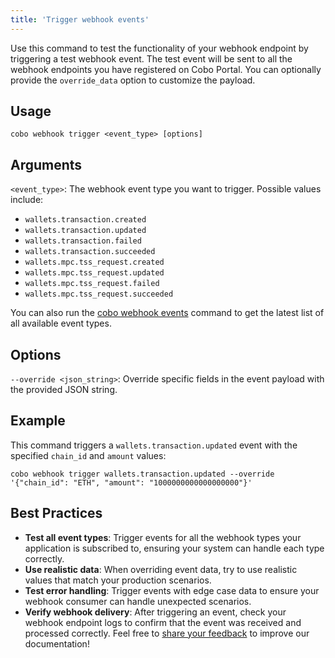 ```yaml
---
title: 'Trigger webhook events'
---
```


Use this command to test the functionality of your webhook endpoint by triggering a test webhook event. The test event will be sent to all the webhook endpoints you have registered on Cobo Portal. You can optionally provide the `override_data` option to customize the payload.

## Usage

```shell
cobo webhook trigger <event_type> [options]
```

## Arguments
`<event_type>`: The webhook event type you want to trigger. Possible values include:
  - `wallets.transaction.created`
  - `wallets.transaction.updated`
  - `wallets.transaction.failed`
  - `wallets.transaction.succeeded`
  - `wallets.mpc.tss_request.created`
  - `wallets.mpc.tss_request.updated`
  - `wallets.mpc.tss_request.failed`
  - `wallets.mpc.tss_request.succeeded`

  <Info>You can also run the [cobo webhook events](/v2/developer-tools/cobo-cli/event-types) command to get the latest list of all available event types.</Info>

## Options
`--override <json_string>`: Override specific fields in the event payload with the provided JSON string.

## Example

This command triggers a `wallets.transaction.updated` event with the specified `chain_id` and `amount` values:

```shell
cobo webhook trigger wallets.transaction.updated --override '{"chain_id": "ETH", "amount": "1000000000000000000"}'
```

## Best Practices
- **Test all event types**: Trigger events for all the webhook types your application is subscribed to, ensuring your system can handle each type correctly.
- **Use realistic data**: When overriding event data, try to use realistic values that match your production scenarios.
- **Test error handling**: Trigger events with edge case data to ensure your webhook consumer can handle unexpected scenarios.
- **Verify webhook delivery**: After triggering an event, check your webhook endpoint logs to confirm that the event was received and processed correctly.
<Tip>Feel free to [share your feedback](https://forms.zohopublic.com/cobo/form/DocumentFeedbackForm/formperma/QvLOhxJv1_JMsJ-1dleZ8Itb_7rzN-LtgvsDdxosoVI) to improve our documentation!</Tip>